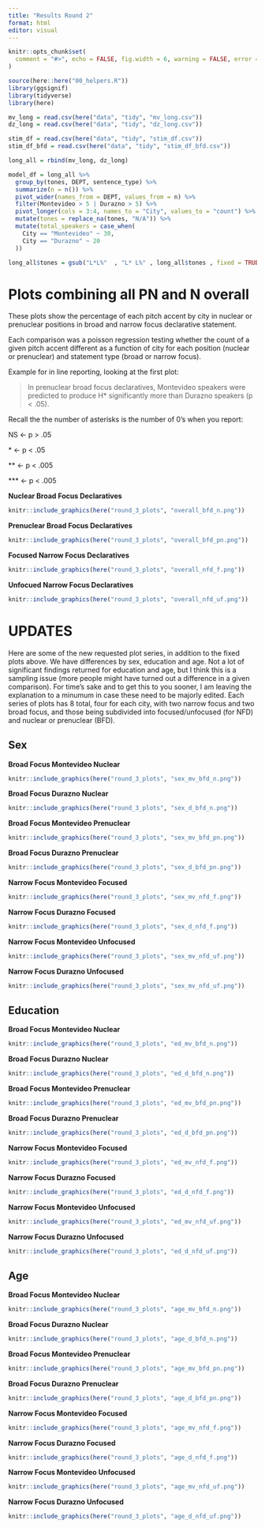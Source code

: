 ```yaml
---
title: "Results Round 2"
format: html
editor: visual
---
```


```r
knitr::opts_chunk$set(
  comment = "#>", echo = FALSE, fig.width = 6, warning = FALSE, error = FALSE, message = FALSE
)
```

```r
source(here::here("00_helpers.R"))
library(ggsignif)
library(tidyverse)
library(here)

mv_long = read.csv(here("data", "tidy", "mv_long.csv"))
dz_long = read.csv(here("data", "tidy", "dz_long.csv")) 

stim_df = read.csv(here("data", "tidy", "stim_df.csv"))
stim_df_bfd = read.csv(here("data", "tidy", "stim_df_bfd.csv"))

long_all = rbind(mv_long, dz_long)

model_df = long_all %>% 
  group_by(tones, DEPT, sentence_type) %>% 
  summarize(n = n()) %>% 
  pivot_wider(names_from = DEPT, values_from = n) %>% 
  filter(Montevideo > 5 | Durazno > 5) %>% 
  pivot_longer(cols = 3:4, names_to = "City", values_to = "count") %>% 
  mutate(tones = replace_na(tones, "N/A")) %>% 
  mutate(total_speakers = case_when(
    City == "Montevideo" ~ 30,
    City == "Durazno" ~ 20
  ))

long_all$tones = gsub("L*L%"  , "L* L%" , long_all$tones , fixed = TRUE)

```

# Plots combining all PN and N overall

These plots show the percentage of each pitch accent by city in nuclear or prenuclear positions in broad and narrow focus declarative statement.

Each comparison was a poisson regression testing whether the count of a given pitch accent different as a function of city for each position (nuclear or prenuclear) and statement type (broad or narrow focus).

Example for in line reporting, looking at the first plot:

> In prenuclear broad focus declaratives, Montevideo speakers were predicted to produce H\* significantly more than Durazno speakers (p \< .05).

Recall the the number of asterisks is the number of 0's when you report:

NS \<- p \> .05

\* \<- p \< .05

\*\* \<- p \< .005

\*\*\* \<- p \< .005

**Nuclear Broad Focus Declaratives**

```r
knitr::include_graphics(here("round_3_plots", "overall_bfd_n.png"))
```

**Prenuclear Broad Focus Declaratives**

```r
knitr::include_graphics(here("round_3_plots", "overall_bfd_pn.png"))
```

**Focused Narrow Focus Declaratives**

```r
knitr::include_graphics(here("round_3_plots", "overall_nfd_f.png"))
```

**Unfocued Narrow Focus Declaratives**

```r
knitr::include_graphics(here("round_3_plots", "overall_nfd_uf.png"))
```

# UPDATES

Here are some of the new requested plot series, in addition to the fixed plots above. We have differences by sex, education and age. Not a lot of significant findings returned for education and age, but I think this is a sampling issue (more people might have turned out a difference in a given comparison). For time's sake and to get this to you sooner, I am leaving the explanation to a minumum in case these need to be majorly edited. Each series of plots has 8 total, four for each city, with two narrow focus and two broad focus, and those being subdivided into focused/unfocused (for NFD) and nuclear or prenuclear (BFD).

## Sex

**Broad Focus Montevideo Nuclear**
```r
knitr::include_graphics(here("round_3_plots", "sex_mv_bfd_n.png"))
```

**Broad Focus Durazno Nuclear**
```r
knitr::include_graphics(here("round_3_plots", "sex_d_bfd_n.png"))
```

**Broad Focus Montevideo Prenuclear**
```r
knitr::include_graphics(here("round_3_plots", "sex_mv_bfd_pn.png"))
```

**Broad Focus Durazno Prenuclear**
```r
knitr::include_graphics(here("round_3_plots", "sex_d_bfd_pn.png"))
```

**Narrow Focus Montevideo Focused**
```r
knitr::include_graphics(here("round_3_plots", "sex_mv_nfd_f.png"))
```

**Narrow Focus Durazno Focused**
```r
knitr::include_graphics(here("round_3_plots", "sex_d_nfd_f.png"))
```

**Narrow Focus Montevideo Unfocused**
```r
knitr::include_graphics(here("round_3_plots", "sex_mv_nfd_uf.png"))
```

**Narrow Focus Durazno Unfocused**
```r
knitr::include_graphics(here("round_3_plots", "sex_mv_nfd_uf.png"))
```

## Education

**Broad Focus Montevideo Nuclear**
```r
knitr::include_graphics(here("round_3_plots", "ed_mv_bfd_n.png"))
```

**Broad Focus Durazno Nuclear**
```r
knitr::include_graphics(here("round_3_plots", "ed_d_bfd_n.png"))
```

**Broad Focus Montevideo Prenuclear**
```r
knitr::include_graphics(here("round_3_plots", "ed_mv_bfd_pn.png"))
```

**Broad Focus Durazno Prenuclear**
```r
knitr::include_graphics(here("round_3_plots", "ed_d_bfd_pn.png"))
```

**Narrow Focus Montevideo Focused**
```r
knitr::include_graphics(here("round_3_plots", "ed_mv_nfd_f.png"))
```

**Narrow Focus Durazno Focused**
```r
knitr::include_graphics(here("round_3_plots", "ed_d_nfd_f.png"))
```

**Narrow Focus Montevideo Unfocused**
```r
knitr::include_graphics(here("round_3_plots", "ed_mv_nfd_uf.png"))
```

**Narrow Focus Durazno Unfocused**
```r
knitr::include_graphics(here("round_3_plots", "ed_d_nfd_uf.png"))
```

## Age

**Broad Focus Montevideo Nuclear**
```r
knitr::include_graphics(here("round_3_plots", "age_mv_bfd_n.png"))
```

**Broad Focus Durazno Nuclear**
```r
knitr::include_graphics(here("round_3_plots", "age_d_bfd_n.png"))
```

**Broad Focus Montevideo Prenuclear**
```r
knitr::include_graphics(here("round_3_plots", "age_mv_bfd_pn.png"))
```

**Broad Focus Durazno Prenuclear**
```r
knitr::include_graphics(here("round_3_plots", "age_d_bfd_pn.png"))
```

**Narrow Focus Montevideo Focused**
```r
knitr::include_graphics(here("round_3_plots", "age_mv_nfd_f.png"))
```

**Narrow Focus Durazno Focused**
```r
knitr::include_graphics(here("round_3_plots", "age_d_nfd_f.png"))
```

**Narrow Focus Montevideo Unfocused**
```r
knitr::include_graphics(here("round_3_plots", "age_mv_nfd_uf.png"))
```

**Narrow Focus Durazno Unfocused**
```r
knitr::include_graphics(here("round_3_plots", "age_d_nfd_uf.png"))
```
